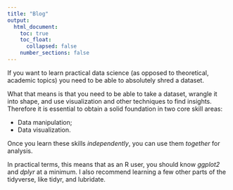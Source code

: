 ```yaml
---
title: "Blog"
output:
  html_document:
    toc: true
    toc_float:
      collapsed: false
    number_sections: false
---
```


If you want to learn practical data science (as opposed to theoretical, academic topics) you need to be able to absolutely shred a dataset. 

What that means is that you need to be able to take a dataset, wrangle it into shape, and use visualization and other techniques to find insights. Therefore it is essential to obtain a solid foundation in two core skill areas:

- Data manipulation;
- Data visualization.

Once you learn these skills *independently*, you can use them *together* for analysis.

In practical terms, this means that as an R user, you should know *ggplot2* and *dplyr* at a minimum. I also recommend learning a few other parts of the tidyverse, like tidyr, and lubridate.